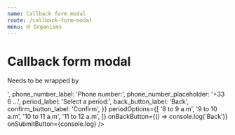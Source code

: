 ```yaml
---
name: Callback form modal
route: /callback-form-modal
menu: 🌐 Organisms
---
```



# Callback form modal

<Playground>
  <CallbackFormModal
    wording={{
      title: 'You need a callback?',
      description: '<p>Needs to be wrapped by <RichText></RichText></p>',
      phone_number_label: 'Phone number:',
      phone_number_placeholder: '+33 6 ...',
      period_label: 'Select a period:',
      back_button_label: 'Back',
      confirm_button_label: 'Confirm',
    }}
    periodOptions={[
      '8 to 9 a.m',
      '9 to 10 a.m',
      '10 to 11 a.m',
      '11 to 12 a.m',
    ]}
    onBackButton={() => console.log('Back')}
    onSubmitButton={console.log}
  />
</Playground>
